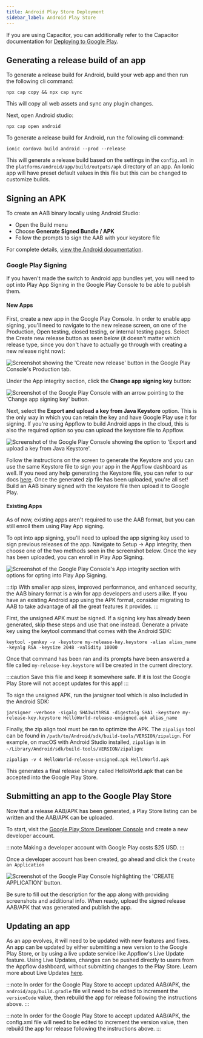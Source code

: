 ```yaml
---
title: Android Play Store Deployment
sidebar_label: Android Play Store
---
```



<head>
  <title>Android Play Store Deployment: Publish Your Ionic Apps</title>
  <meta
    name="description"
    content="Ionic documentation for Android Play Store app deployment. Read about how to generate a release build and publish your Ionic apps to the Google Play Store."
  />
</head>

If you are using Capacitor, you can additionally refer to the Capacitor documentation for [Deploying to Google Play](https://capacitorjs.com/docs/android/deploying-to-google-play).

## Generating a release build of an app

<Tabs groupId="runtime">
<TabItem value="capacitor" label="Capacitor" default>
To generate a release build for Android, build your web app and then run the following cli command:

```shell
npx cap copy && npx cap sync
```

This will copy all web assets and sync any plugin changes.

Next, open Android studio:

```shell
npx cap open android
```

</TabItem>
<TabItem value="cordova" label="Cordova">
To generate a release build for Android, run the following cli command:

```shell
ionic cordova build android --prod --release
```

This will generate a release build based on the settings in the `config.xml` in the `platforms/android/app/build/outputs/apk` directory of an app.
An Ionic app will have preset default values in this file but this can be changed to customize builds.

</TabItem>
</Tabs>

## Signing an APK

<Tabs groupId="runtime">
<TabItem value="capacitor" label="Capacitor" default>
To create an AAB binary locally using Android Studio:

- Open the Build menu
- Choose **Generate Signed Bundle / APK**
- Follow the prompts to sign the AAB with your keystore file

For complete details, [view the Android documentation](https://developer.android.com/studio/publish/app-signing).

### Google Play Signing

If you haven't made the switch to Android app bundles yet, you will need to opt into Play App Signing in the Google Play Console to be able to publish them.

#### New Apps

First, create a new app in the Google Play Console. In order to enable app signing, you'll need to navigate to the new release screen, on one of the Production, Open testing, closed testing, or internal testing pages.
Select the Create new release button as seen below (it doesn't matter which release type, since you don't have to actually go through with creating a new release right now):

![Screenshot showing the 'Create new release' button in the Google Play Console's Production tab.](https://blog.ionicframework.com/wp-content/uploads/2021/12/newapps-release-1024x561.png "Google Play Console New Release Creation")

Under the App integrity section, click the **Change app signing key** button:

![Screenshot of the Google Play Console with an arrow pointing to the 'Change app signing key' button.](https://blog.ionicframework.com/wp-content/uploads/2021/12/newapps-signingkey.png "Google Play Console Change App Signing Key")

Next, select the **Export and upload a key from Java Keystore** option. This is the only way in which you can retain the key and have Google Play use it for signing. If you're using Appflow to build Android apps in the cloud, this is also the required option so you can upload the keystore file to Appflow.

![Screenshot of the Google Play Console showing the option to 'Export and upload a key from Java Keystore'.](https://blog.ionicframework.com/wp-content/uploads/2021/12/newapps-export-1024x564.png "Google Play Console Export and Upload Key Option")

Follow the instructions on the screen to generate the Keystore and you can use the same Keystore file to sign your app in the Appflow dashboard as well. If you need any help generating the Keystore file, you can refer to our docs [here](https://ionic.io/docs/appflow/package/credentials#android-certificates).
Once the generated zip file has been uploaded, you're all set! Build an AAB binary signed with the keystore file then upload it to Google Play.

#### Existing Apps

As of now, existing apps aren't required to use the AAB format, but you can still enroll them using Play App signing.

To opt into app signing, you'll need to upload the app signing key used to sign previous releases of the app. Navigate to Setup -> App integrity, then choose one of the two methods seen in the screenshot below. Once the key has been uploaded, you can enroll in Play App Signing.

![Screenshot of the Google Play Console's App integrity section with options for opting into Play App Signing.](https://blog.ionicframework.com/wp-content/uploads/2021/12/existingapps-optin.png "Google Play Console Opt-in to Play App Signing")

:::tip
With smaller app sizes, improved performance, and enhanced security, the AAB binary format is a win for app developers and users alike. If you have an existing Android app using the APK format, consider migrating to AAB to take advantage of all the great features it provides.
:::

</TabItem>
<TabItem value="cordova" label="Cordova">
First, the unsigned APK must be signed. If a signing key has already been generated, skip these steps and use that one instead.
Generate a private key using the keytool command that comes with the Android SDK:

```shell
keytool -genkey -v -keystore my-release-key.keystore -alias alias_name -keyalg RSA -keysize 2048 -validity 10000
```

Once that command has been ran and its prompts have been answered a file called `my-release-key.keystore` will be created in the current directory.

:::caution
Save this file and keep it somewhere safe. If it is lost the Google Play Store will not accept updates for this app!
:::

To sign the unsigned APK, run the jarsigner tool which is also included in the Android SDK:

```shell
jarsigner -verbose -sigalg SHA1withRSA -digestalg SHA1 -keystore my-release-key.keystore HelloWorld-release-unsigned.apk alias_name
```

Finally, the zip align tool must be ran to optimize the APK.
The `zipalign` tool can be found in `/path/to/Android/sdk/build-tools/VERSION/zipalign`.
For example, on macOS with Android Studio installed, `zipalign` is in `~/Library/Android/sdk/build-tools/VERSION/zipalign`:

```shell
zipalign -v 4 HelloWorld-release-unsigned.apk HelloWorld.apk
```

This generates a final release binary called HelloWorld.apk that can be accepted into the Google Play Store.

</TabItem>
</Tabs>

## Submitting an app to the Google Play Store

Now that a release AAB/APK has been generated, a Play Store listing can be written and the AAB/APK can be uploaded.

To start, visit the [Google Play Store Developer Console](https://play.google.com/apps/publish) and create a new developer account.

:::note
Making a developer account with Google Play costs $25 USD.
:::

Once a developer account has been created, go ahead and click the `Create an Application`

![Screenshot of the Google Play Console highlighting the 'CREATE APPLICATION' button.](/img/publishing/newAppGPlay.png "Google Play Console Create Application Button")

Be sure to fill out the description for the app along with providing screenshots and additional info.
When ready, upload the signed release AAB/APK that was generated and publish the app.

## Updating an app

As an app evolves, it will need to be updated with new features and fixes. An app can be updated by either submitting a new version to the Google Play Store, or by using a live update service like Appflow's Live Update feature. Using Live Updates, changes can be pushed directly to users from the Appflow dashboard, without submitting changes to the Play Store. Learn more about Live Updates <a href="https://ionic.io/docs/appflow/deploy/intro" target="_blank">here</a>.

<Tabs groupId="runtime">
<TabItem value="capacitor" label="Capacitor" default>

:::note
In order for the Google Play Store to accept updated AAB/APK, the `android/app/build.gradle` file will need to be edited to increment the `versionCode` value, then rebuild the app for release following the instructions above.
:::

</TabItem>
<TabItem value="cordova" label="Cordova">

:::note
In order for the Google Play Store to accept updated AAB/APK, the config.xml file will need to be edited to increment the version value, then rebuild the app for release following the instructions above.
:::

</TabItem>
</Tabs>
